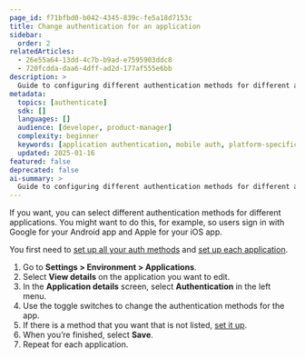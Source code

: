 ```yaml
---
page_id: f71bfbd0-b042-4345-839c-fe5a18d7153c
title: Change authentication for an application
sidebar:
  order: 2
relatedArticles:
  - 26e55a64-13dd-4c7b-b9ad-e7595903ddc8
  - 720fcdda-daa6-4dff-ad2d-177af555e6bb
description: >
  Guide to configuring different authentication methods for different applications including mobile apps and platform-specific auth.
metadata:
  topics: [authenticate]
  sdk: []
  languages: []
  audience: [developer, product-manager]
  complexity: beginner
  keywords: [application authentication, mobile auth, platform-specific auth, Google auth, Apple auth]
  updated: 2025-01-16
featured: false
deprecated: false
ai-summary: >
  Guide to configuring different authentication methods for different applications including mobile and platform-specific authentication.
---
```


If you want, you can select different authentication methods for different applications. You might want to do this, for example, so users sign in with Google for your Android app and Apple for your iOS app.

You first need to [set up all your auth methods](/authenticate/authentication-methods/set-up-user-authentication/) and [set up each application](/build/applications/add-and-manage-applications/).

1. Go to **Settings > Environment > Applications**.
2. Select **View details** on the application you want to edit.
3. In the **Application details** screen, select **Authentication** in the left menu.
4. Use the toggle switches to change the authentication methods for the app.
5. If there is a method that you want that is not listed, [set it up](/authenticate/authentication-methods/set-up-user-authentication/).
6. When you’re finished, select **Save**.
7. Repeat for each application.
